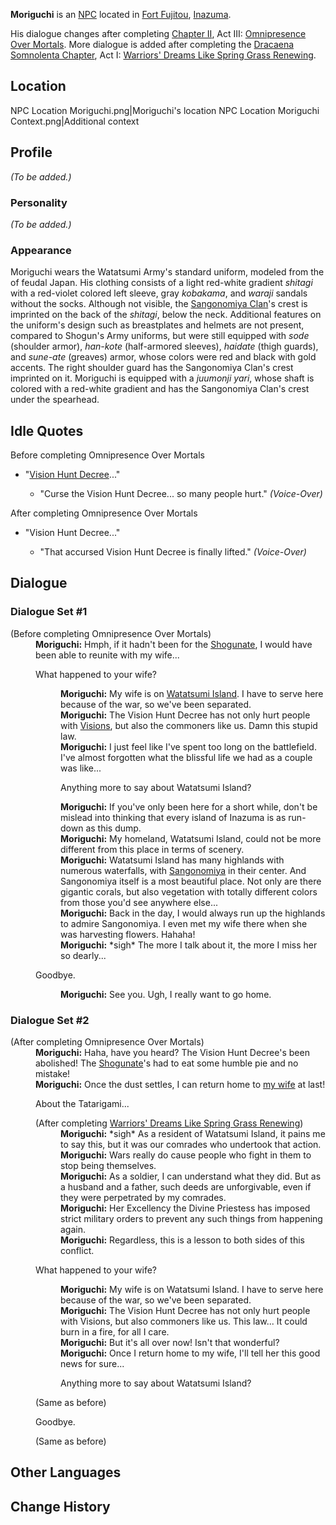 {{Meta
<!-- Remove this template after adding the missing info -->
|missing_NPC_profile  = yes
}}
{{Character Infobox
|type             = NPC
|image            = NPC Moriguchi.png
|region           = Inazuma
|affiliation      = Watatsumi Army
|title            = Sangonomiya Samurai
|spouse           = Momoko
}}
'''Moriguchi''' {{Lang|ja=森口}} is an [[NPC]] located in [[Fort Fujitou]], [[Inazuma]].

His dialogue changes after completing [[Chapter II]], Act III: [[Omnipresence Over Mortals]]. More dialogue is added after completing the [[Dracaena Somnolenta Chapter]], Act I: [[Warriors' Dreams Like Spring Grass Renewing]].

==Location==
<gallery hideaddbutton="true" captionalign="center">
NPC Location Moriguchi.png|Moriguchi's location
NPC Location Moriguchi Context.png|Additional context
</gallery>

==Profile==
<!-- detailed story/lore information goes here -->
''(To be added.)''

===Personality===
''(To be added.)''

===Appearance===
Moriguchi wears the Watatsumi Army's standard uniform, modeled from the {{Lang|''ashigaru''|ja=足軽}} of feudal Japan. His clothing consists of a light red-white gradient ''shitagi'' with a red-violet colored left sleeve, gray ''kobakama'', and ''waraji'' sandals without the socks. Although not visible, the [[Sangonomiya Clan]]'s crest is imprinted on the back of the ''shitagi'', below the neck. Additional features on the uniform's design such as breastplates and helmets are not present, compared to Shogun's Army uniforms, but were still equipped with ''sode'' (shoulder armor), ''han-kote'' (half-armored sleeves), ''haidate'' (thigh guards), and ''sune-ate'' (greaves) armor, whose colors were red and black with gold accents. The right shoulder guard has the Sangonomiya Clan's crest imprinted on it. Moriguchi is equipped with a ''juumonji yari'', whose shaft is colored with a red-white gradient and has the Sangonomiya Clan's crest under the spearhead.

==Idle Quotes==
;Before completing Omnipresence Over Mortals
* "[[Vision Hunt Decree]]..."
** {{A|VO Moriguchi 01.ogg}} "Curse the Vision Hunt Decree... so many people hurt." ''(Voice-Over)''

;After completing Omnipresence Over Mortals
* "Vision Hunt Decree..."
** {{A|VO Moriguchi 02.ogg}} "That accursed Vision Hunt Decree is finally lifted." ''(Voice-Over)''

==Dialogue==
===Dialogue Set #1===
{{Dialogue start}}
;(Before completing Omnipresence Over Mortals)
:'''Moriguchi:''' Hmph, if it hadn't been for the [[Shogunate Samurai|Shogunate]], I would have been able to reunite with my wife...
:{{DIcon}} What happened to your wife?
::'''Moriguchi:''' My wife is on [[Watatsumi Island]]. I have to serve here because of the war, so we've been separated.
::'''Moriguchi:''' The Vision Hunt Decree has not only hurt people with [[Vision]]s, but also the commoners like us. Damn this stupid law.
::'''Moriguchi:''' I just feel like I've spent too long on the battlefield. I've almost forgotten what the blissful life we had as a couple was like...
::{{DIcon}} Anything more to say about Watatsumi Island?
::'''Moriguchi:''' If you've only been here for a short while, don't be mislead into thinking that every island of Inazuma is as run-down as this dump.
::'''Moriguchi:''' My homeland, Watatsumi Island, could not be more different from this place in terms of scenery.
::'''Moriguchi:''' Watatsumi Island has many highlands with numerous waterfalls, with [[Sangonomiya Shrine|Sangonomiya]] in their center. And Sangonomiya itself is a most beautiful place. Not only are there gigantic corals, but also vegetation with totally different colors from those you'd see anywhere else...
::'''Moriguchi:''' Back in the day, I would always run up the highlands to admire Sangonomiya. I even met my wife there when she was harvesting flowers. Hahaha!
::'''Moriguchi:''' *sigh* The more I talk about it, the more I miss her so dearly...
:{{DIcon}} Goodbye.
::'''Moriguchi:''' See you. Ugh, I really want to go home.
{{Dialogue end}}

===Dialogue Set #2===
{{Dialogue start}}
;(After completing Omnipresence Over Mortals)
:'''Moriguchi:''' Haha, have you heard? The Vision Hunt Decree's been abolished! The [[Shogunate]]'s {{sic}} had to eat some humble pie and no mistake!
:'''Moriguchi:''' Once the dust settles, I can return home to [[Momoko|my wife]] at last!
:{{DIcon}} About the Tatarigami...
:;(After completing [[Warriors' Dreams Like Spring Grass Renewing]])
::'''Moriguchi:''' <nowiki>*</nowiki>sigh<nowiki>*</nowiki> As a resident of Watatsumi Island, it pains me to say this, but it was our comrades who undertook that action.
::'''Moriguchi:''' Wars really do cause people who fight in them to stop being themselves.
::'''Moriguchi:''' As a soldier, I can understand what they did. But as a husband and a father, such deeds are unforgivable, even if they were perpetrated by my comrades.
::'''Moriguchi:''' Her Excellency the Divine Priestess has imposed strict military orders to prevent any such things from happening again.
::'''Moriguchi:''' Regardless, this is a lesson to both sides of this conflict.
:{{DIcon}} What happened to your wife?
::'''Moriguchi:''' My wife is on Watatsumi Island. I have to serve here because of the war, so we've been separated.
::'''Moriguchi:''' The Vision Hunt Decree has not only hurt people with Visions, but also commoners like us. This law... It could burn in a fire, for all I care.
::'''Moriguchi:''' But it's all over now! Isn't that wonderful?
::'''Moriguchi:''' Once I return home to my wife, I'll tell her this good news for sure...
::{{DIcon}} Anything more to say about Watatsumi Island?
:;(Same as before)
:{{DIcon}} Goodbye.
:;(Same as before)
{{Dialogue end}}

==Other Languages==
{{Other Languages|default_hidden = 1
|en      = Moriguchi
|zhs     = 森口
|zhs_rm  = Sēnkǒu
|zht     = 森口
|zht_rm  = Sēnkǒu
|ja      = 森口
|ja_rm   = Moriguchi
|ko      = 모리구치
|ko_rm   = Moriguchi
|es      = Moriguchi
|fr      = Moriguchi
|ru      = Моригути
|th      = Moriguchi
|vi      = Moriguchi
|de      = Moriguchi
|id      = Moriguchi
|pt      = Moriguchi
}}

==Change History==
{{Change History|2.0}}
<!--
==References==
{{Reflist}}-->